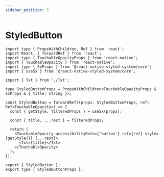 ```yaml
---
sidebar_position: 5
---
```


# StyledButton

```tsx title='StyledButton.tsx'
import type { PropsWithChildren, Ref } from 'react';
import React, { forwardRef } from 'react';
import type { TouchableOpacityProps } from 'react-native';
import { TouchableOpacity } from 'react-native';
import type { SxProps } from '@react-native-styled-system/core';
import { useSx } from '@react-native-styled-system/core';

import { Txt } from './Txt';

type StyledButtonProps = PropsWithChildren<TouchableOpacityProps & SxProps & { title: string }>;

const StyledButton = forwardRef((props: StyledButtonProps, ref: Ref<TouchableOpacity>) => {
  const { getStyle, filteredProps } = useSx(props);

  const { title, ...rest } = filteredProps;

  return (
    <TouchableOpacity accessibilityRole={'button'} ref={ref} style={getStyle()} {...rest}>
      <Txt>{title}</Txt>
    </TouchableOpacity>
  );
});

export { StyledButton };
export type { StyledButtonProps };
```